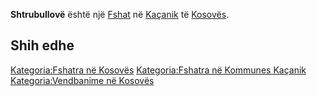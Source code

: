 {{Fshat në Kosovës
 | Emri                = Shtrubullovë
| sqi_N_name = Shtrubullovë
| sqi_N_FULL_NAME_RO = Shtrubullovë
| sqi_N_FULL_NAME_ND_RO = Shtrubullove
| sqi_N_SORT_NAME_RG = SHTRUBULLOVE
| sqi_N_FULL_NAME_RG = Shtrubullovë
| sqi_N_FULL_NAME_ND_RG = Shtrubullove
| sqi_V_name = Drenushë
| sqi_V_FULL_NAME_RO = Drenushë Strubullovë Shtrubullova Drenusha
| sqi_V_FULL_NAME_ND_RO = Drenushe Strubullove Shtrubullova Drenusha
| sqi_V_SORT_NAME_RG = DRENUSHE STRUBULLOVE SHTRUBULLOVA DRENUSHA
| sqi_V_FULL_NAME_RG = Drenushë Strubullovë Shtrubullova Drenusha
| sqi_V_FULL_NAME_ND_RG = Drenushe Strubullove Shtrubullova Drenusha
| srp_N_name = Štrbulovo
| srp_N_FULL_NAME_RO = Štrbulovo
| srp_N_FULL_NAME_ND_RO = Strbulovo
| srp_N_SORT_NAME_RG = STRBULOVO
| srp_N_FULL_NAME_RG = Štrbulovo
| srp_N_FULL_NAME_ND_RG = Strbulovo
| srp_NS_name = Штрбулово
| srp_NS_FULL_NAME_RO = Штрбулово
| srp_NS_FULL_NAME_ND_RO = Штрбулово
| srp_NS_SORT_NAME_RG = ШТРБУЛОВО
| srp_NS_FULL_NAME_RG = Штрбулово
| srp_NS_FULL_NAME_ND_RG = Штрбулово
| srp_V_name = Štrubulovo
| srp_V_FULL_NAME_RO = Štrubulovo
| srp_V_FULL_NAME_ND_RO = Strubulovo
| srp_V_SORT_NAME_RG = STRUBULOVO
| srp_V_FULL_NAME_RG = Štrubulovo
| srp_V_FULL_NAME_ND_RG = Strubulovo

 | Emri (Rasa dhanore) = 
 | Figura              = 
 | Shteti              = Kosovo
 | Komuna              = Kaçanik
 | Kodi postar         = 
 | Sipërfaqja          = 

 | Popullsia           = 

 | Regj. i popullsisë  = 
 | Dend. e popullsisë  = 
 | Faqja zyrtare       = 
 <!--- Koordinatat ----> 
 | Gjerësia            = 42.6075
 | Gjatësia            = 20.883056
 | Lartësia            = 
}}
'''Shtrubullovë''' është një [[Fshat]] në [[Kaçanik]] të [[Kosovës]].

<!-- == Gjeografia == -->
<!-- == Historia == -->
<!-- == Demografia == -->
== Shih edhe ==
{{Komuna Kaçanik}}
{{Kosovo-Administrata-Cung}}

[[Kategoria:Fshatra në Kosovës]]
[[Kategoria:Fshatra në Kommunes Kaçanik]]
[[Kategoria:Vendbanime në Kosovës]]